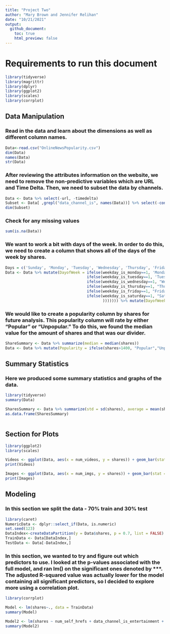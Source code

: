 ```yaml
---
title: "Project Two"
author: "Mary Brown and Jennifer Relihan"
date: "10/21/2021"
output:  
  github_document:  
    toc: true
    html_preview: false  
---
```


# Requirements to run this document  
```r
library(tidyverse)  
library(magrittr)
library(dplyr) 
library(ggplot2)
library(scales)
library(corrplot)
```  

## Data Manipulation
### Read in the data and learn about the dimensions as well as different column names. 
```r
Data<-read.csv("OnlineNewsPopularity.csv")  
dim(Data)  
names(Data)  
str(Data)
```  

### After reviewing the attributes information on the website, we need to remove the non-predictive variables which are URL and Time Delta. Then, we need to subset the data by channels.
```r
Data <- Data %>% select(-url, -timedelta)  
Subset <- Data[ ,grepl("data_channel_is", names(Data))] %>% select(-contains('data_channel_is')) 
dim(Subset)
```  

### Check for any missing values  
```r
sum(is.na(Data))  
```  

### We want to work a bit with days of the week. In order to do this, we need to create a column that shows all of the days of the week by shares. 
```r
Days = c('Sunday', 'Monday', 'Tuesday', 'Wednesday', 'Thursday', 'Friday', 'Saturday')  
Data <- Data %>% mutate(DayofWeek = ifelse(weekday_is_monday==1, 'Monday',  
                                    ifelse(weekday_is_tuesday==1, 'Tuesday',   
                                    ifelse(weekday_is_wednesday==1, "Wednesday", 
                                    ifelse(weekday_is_thursday==1, "Thursday",
                                    ifelse(weekday_is_friday==1, "Friday",
                                    ifelse(weekday_is_saturday==1, "Saturday", "Sunday"  
                                           ))))))) %>% mutate(DayofWeek = factor(weekday, levels = Days))
```  

### We would like to create a popularity column by shares for future analysis. This popularity column will rate by either "Popular" or "Unpopular." To do this, we found the median value for the amount of shares and that was our divider.  
```r
ShareSummary <- Data %>% summarize(median = median(shares))  
Data <- Data %>% mutate(Popularity = ifelse(shares>1400, "Popular","Unpopular"))
```  

## Summary Statistics  
### Here we produced some summary statistics and graphs of the data.
```r
library(tidyverse)  
summary(Data)

SharesSummary <- Data %>% summarize(std = sd(shares), average = mean(shares), median = median(shares), IQR = IQR(shares))
as.data.frame(SharesSummary)  



```  

## Section for Plots 
```r
library(ggplot2)  
library(scales)  

Videos <- ggplot(Data, aes(x = num_videos, y = shares)) + geom_bar(stat = "identity", fill = "tan3") + xlim(-1,21) + scale_y_continuous(labels = unit_format(unit = "M", scale = 5e-6)) + ggtitle("Shares by Videos") + labs(y = "Shares", x = "Number of Videos", caption = "This view shows the number of videos filtered from 0 to 20.") + theme(plot.caption = element_text(hjust = 0))  
print(Videos)

Images <- ggplot(Data, aes(x = num_imgs, y = shares)) + geom_bar(stat = "identity", fill = "steelblue") + xlim(-1,21) + scale_y_continuous(labels = unit_format(unit = "M", scale = 5e-6)) + ggtitle("Shares by Images") + labs(y = "Shares", x = "Number of Images", caption = "This view shows the number of images filtered from 0 to 20.") + theme(plot.caption = element_text(hjust =0))
print(Images) 

```  

## Modeling  
### In this section we split the data - 70% train and 30% test  
```r
library(caret)  
NumericData <- dplyr::select_if(Data, is.numeric)
set.seed(123)
DataIndex<-createDataPartition(y = Data$shares, p = 0.7, list = FALSE)  
TrainData <- Data[DataIndex,]
TestData <- Data[-DataIndex,]
```  

### In this section, we wanted to try and figure out which predictors to use. I looked at the p-values associated with the full model, and ran lm() on the significant ones denoted by ***. The adjusted R-squared value was actually lower for the model containing all significant predictors, so I decided to explore more using a correlation plot. 
```r
library(corrplot)

Model <- lm(shares~., data = TrainData)  
summary(Model)  

Model2 <- lm(shares ~ num_self_hrefs + data_channel_is_entertainment + kw_max_avg + kw_avg_avg + self_reference_min_shares, data = TrainData)  
summary(Model2)  
```  





